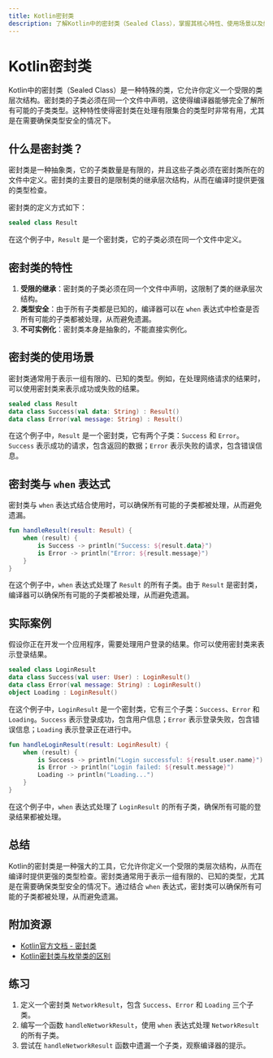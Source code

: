 ```yaml
---
title: Kotlin密封类
description: 了解Kotlin中的密封类（Sealed Class），掌握其核心特性、使用场景以及如何通过密封类实现更安全的类型控制。
---
```


# Kotlin密封类

Kotlin中的密封类（Sealed Class）是一种特殊的类，它允许你定义一个受限的类层次结构。密封类的子类必须在同一个文件中声明，这使得编译器能够完全了解所有可能的子类类型。这种特性使得密封类在处理有限集合的类型时非常有用，尤其是在需要确保类型安全的情况下。

## 什么是密封类？

密封类是一种抽象类，它的子类数量是有限的，并且这些子类必须在密封类所在的文件中定义。密封类的主要目的是限制类的继承层次结构，从而在编译时提供更强的类型检查。

密封类的定义方式如下：

```kotlin
sealed class Result
```

在这个例子中，`Result` 是一个密封类，它的子类必须在同一个文件中定义。

## 密封类的特性

1. **受限的继承**：密封类的子类必须在同一个文件中声明，这限制了类的继承层次结构。
2. **类型安全**：由于所有子类都是已知的，编译器可以在 `when` 表达式中检查是否所有可能的子类都被处理，从而避免遗漏。
3. **不可实例化**：密封类本身是抽象的，不能直接实例化。

## 密封类的使用场景

密封类通常用于表示一组有限的、已知的类型。例如，在处理网络请求的结果时，可以使用密封类来表示成功或失败的结果。

```kotlin
sealed class Result
data class Success(val data: String) : Result()
data class Error(val message: String) : Result()
```

在这个例子中，`Result` 是一个密封类，它有两个子类：`Success` 和 `Error`。`Success` 表示成功的请求，包含返回的数据；`Error` 表示失败的请求，包含错误信息。

## 密封类与 `when` 表达式

密封类与 `when` 表达式结合使用时，可以确保所有可能的子类都被处理，从而避免遗漏。

```kotlin
fun handleResult(result: Result) {
    when (result) {
        is Success -> println("Success: ${result.data}")
        is Error -> println("Error: ${result.message}")
    }
}
```

在这个例子中，`when` 表达式处理了 `Result` 的所有子类。由于 `Result` 是密封类，编译器可以确保所有可能的子类都被处理，从而避免遗漏。

## 实际案例

假设你正在开发一个应用程序，需要处理用户登录的结果。你可以使用密封类来表示登录结果。

```kotlin
sealed class LoginResult
data class Success(val user: User) : LoginResult()
data class Error(val message: String) : LoginResult()
object Loading : LoginResult()
```

在这个例子中，`LoginResult` 是一个密封类，它有三个子类：`Success`、`Error` 和 `Loading`。`Success` 表示登录成功，包含用户信息；`Error` 表示登录失败，包含错误信息；`Loading` 表示登录正在进行中。

```kotlin
fun handleLoginResult(result: LoginResult) {
    when (result) {
        is Success -> println("Login successful: ${result.user.name}")
        is Error -> println("Login failed: ${result.message}")
        Loading -> println("Loading...")
    }
}
```

在这个例子中，`when` 表达式处理了 `LoginResult` 的所有子类，确保所有可能的登录结果都被处理。

## 总结

Kotlin的密封类是一种强大的工具，它允许你定义一个受限的类层次结构，从而在编译时提供更强的类型检查。密封类通常用于表示一组有限的、已知的类型，尤其是在需要确保类型安全的情况下。通过结合 `when` 表达式，密封类可以确保所有可能的子类都被处理，从而避免遗漏。

## 附加资源

- [Kotlin官方文档 - 密封类](https://kotlinlang.org/docs/sealed-classes.html)
- [Kotlin密封类与枚举类的区别](https://kotlinlang.org/docs/sealed-classes.html#sealed-classes-vs-enum-classes)

## 练习

1. 定义一个密封类 `NetworkResult`，包含 `Success`、`Error` 和 `Loading` 三个子类。
2. 编写一个函数 `handleNetworkResult`，使用 `when` 表达式处理 `NetworkResult` 的所有子类。
3. 尝试在 `handleNetworkResult` 函数中遗漏一个子类，观察编译器的提示。